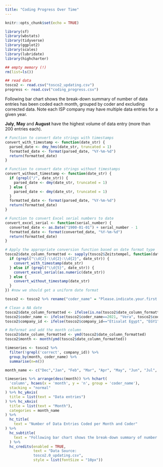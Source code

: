 ```yaml
---
title: "Coding Progress Over Time"
---
```



```r
knitr::opts_chunk$set(echo = TRUE)

library(sf)
library(wbstats)
library(tidyverse)
library(ggplot2)
library(scales)
library(lubridate)
library(highcharter) 
```

```r
## empty memory (!)
rm(list=ls())

## read data
tosco2 <- read.csv("tosco2_updating.csv")
progress <- read.csv("coding_progress.csv")
```


Following bar chart shows the break-down summary of number of data entries has been coded each month, grouped by coder and excluding corrected data. Note each ISP company may have multiple data entries for a given year. 

**July**, **May** and **August** have the highest volume of data entry (more than 200 entries each). 

```r
# Function to convert date strings with timestamps
convert_with_timestamp <- function(date_str) {
  parsed_date <- dmy_hms(date_str, truncated = 1)
  formatted_date <- format(parsed_date, "%Y-%m-%d")
  return(formatted_date)
}

# Function to convert date strings without timestamps
convert_without_timestamp <- function(date_str) {
  if (grepl("/", date_str)) {
    parsed_date <- dmy(date_str, truncated = 1)
  } else {
    parsed_date <- dmy(date_str, truncated = 1)
  }
  formatted_date <- format(parsed_date, "%Y-%m-%d")
  return(formatted_date)
}

# Function to convert Excel serial numbers to date
convert_excel_serial <- function(serial_number) {
  converted_date <- as.Date("1900-01-01") + serial_number - 1
  formatted_date <- format(converted_date, "%Y-%m-%d")
  return(formatted_date)
}

# Apply the appropriate conversion function based on date format type
tosco2$date_column_formatted <- sapply(tosco2$Zeitstempel, function(date_str) {
  if (grepl("\\d{2}:\\d{2}:\\d{2}", date_str)) {
    convert_with_timestamp(date_str)
  } else if (grepl("\\d{5}", date_str)) {
    convert_excel_serial(as.numeric(date_str))
  } else {
    convert_without_timestamp(date_str)
  }
}) #now we should get a uniform date format

tosco2 <- tosco2 %>% rename("coder_name" = "Please.indicate.your.first.name")

# Clean a NA date
tosco2$date_column_formatted <- ifelse(is.na(tosco2$date_column_formatted), format(as.Date("2023-07-15"), "%Y-%m-%d"), tosco2$date_column_formatted)
tosco2$coder_name <- ifelse(tosco2$coder_name==2021, "Vera", tosco2$coder_name)
tosco2$company_id <- ifelse(tosco2$company_id=="Etisalat Egypt", "EGY1", tosco2$company_id)
```


```r
# Reformat and add the month column
tosco2$date_column_formatted <- ymd(tosco2$date_column_formatted)
tosco2$month <- month(ymd(tosco2$date_column_formatted))

timeseries <- tosco2 %>% 
  filter(!grepl('correct', company_id)) %>% 
  group_by(month, coder_name) %>% 
  summarise(n=n())

month_name <- c("Dec","Jan", "Feb", "Mar", "Apr", "May", "Jun", "Jul", "Aug", "Sep")

timeseries %>% arrange(desc(month)) %>% hchart(
  'column', hcaes(x = 'month', y = 'n', group = 'coder_name'), 
  stacking = "normal"
) %>% hc_yAxis(
  title = list(text = "Data entries")
) %>% hc_xAxis(
  title = list(text = "Month"), 
  categories = month_name
) %>%
  hc_title(
    text = "Number of Data Entries Coded per Month and Coder"
) %>%
  hc_subtitle(
    text = "Following bar chart shows the break-down summary of number of data entries has been coded each month, grouped by coder and excluding corrected data. In May, July and August, more than 200 data entires have been coded."
  ) %>%
  hc_credits(enabled = TRUE, 
             text = "Data Source: 
             tosco2.0_updating.csv",
             style = list(fontSize = "10px"))

```
